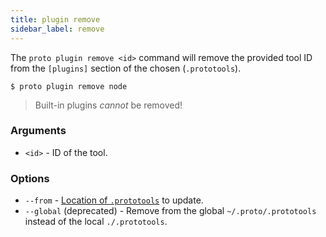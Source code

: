 ```yaml
---
title: plugin remove
sidebar_label: remove
---
```



<VersionLabel version="0.23.0" header />

The `proto plugin remove <id>` command will remove the provided tool ID from the `[plugins]` section
of the chosen (`.prototools`).

```shell
$ proto plugin remove node
```

> Built-in plugins _cannot_ be removed!

### Arguments

- `<id>` - ID of the tool.

### Options

- `--from` - [Location of `.prototools`](../../config#locations) to update.
  <VersionLabel version="0.41.0" />
- `--global` (deprecated) - Remove from the global `~/.proto/.prototools` instead of the local
  `./.prototools`.
